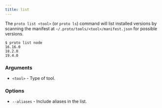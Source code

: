 ```yaml
---
title: list
---
```


The `proto list <tool>` (or `proto ls`) command will list installed versions by scanning the
manifest at `~/.proto/tools/<tool>/manifest.json` for possible versions.

```shell
$ proto list node
16.16.0
18.2.0
19.4.0
```

### Arguments

- `<tool>` - Type of tool.

### Options

- `--aliases` - Include aliases in the list.
